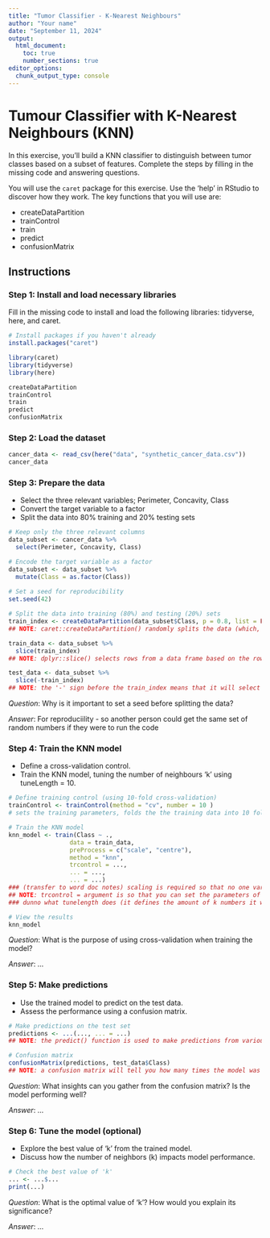 ```yaml
---
title: "Tumor Classifier - K-Nearest Neighbours"
author: "Your name"
date: "September 11, 2024"
output: 
  html_document:
    toc: true
    number_sections: true
editor_options: 
  chunk_output_type: console
---
```


# Tumour Classifier with K-Nearest Neighbours (KNN)

In this exercise, you'll build a KNN classifier to distinguish between tumor classes based on a subset of features. Complete the steps by filling in the missing code and answering questions.

You will use the `caret` package for this exercise. Use the 'help' in RStudio to discover how they work. The key functions that you will use are:

- createDataPartition
- trainControl
- train
- predict
- confusionMatrix

## Instructions

### Step 1: Install and load necessary libraries

Fill in the missing code to install and load the following libraries: tidyverse, here, and caret.

```r
# Install packages if you haven't already
install.packages("caret")

library(caret) 
library(tidyverse)
library(here)

createDataPartition
trainControl
train
predict
confusionMatrix
```

### Step 2: Load the dataset

```r
cancer_data <- read_csv(here("data", "synthetic_cancer_data.csv"))
cancer_data
```

### Step 3: Prepare the data

-   Select the three relevant variables; Perimeter, Concavity, Class
-   Convert the target variable to a factor
-   Split the data into 80% training and 20% testing sets

```r

# Keep only the three relevant columns
data_subset <- cancer_data %>% 
  select(Perimeter, Concavity, Class)

# Encode the target variable as a factor
data_subset <- data_subset %>% 
  mutate(Class = as.factor(Class))
  
# Set a seed for reproducibility
set.seed(42)

# Split the data into training (80%) and testing (20%) sets
train_index <- createDataPartition(data_subset$Class, p = 0.8, list = FALSE)
## NOTE: caret::createDataPartition() randomly splits the data (which, by setting the seed, is always the same for reproducibility - YOU MUST SET SEED BEFOREHAND) into training and test sets (or other partitions), p = 0.8 means 80% of the data will be saved to the train_index object, list = FALSE means that the output will be a vector of row indices rather than a list

train_data <- data_subset %>% 
  slice(train_index)
## NOTE: dplyr::slice() selects rows from a data frame based on the row indices provided (in this case from the createDataPartition() function), you cannot use the filter() function because this selects rows based on a logical argument - the ouptut must be TRUE or FLASE

test_data <- data_subset %>% 
  slice(-train_index)
## NOTE: the '-' sign before the train_index means that it will select all rows except the ones in the train_index

```

*Question*: Why is it important to set a seed before splitting the data?

*Answer*: For reproduciility - so another person could get the same set of random numbers if they were to run the code

### Step 4: Train the KNN model

-   Define a cross-validation control.
-   Train the KNN model, tuning the number of neighbours 'k' using tuneLength = 10.

```r
# Define training control (using 10-fold cross-validation)
trainControl <- trainControl(method = "cv", number = 10 )
# sets the training parameters, folds the the training data into 10 folds and each time trains the data on 9 folds and tests with the remainder fold, repeats this 10 times, this does not train the data just sets the parameter for training

# Train the KNN model 
knn_model <- train(Class ~ ., 
                 data = train_data, 
                 preProcess = c("scale", "centre"),
                 method = "knn",
                 trcontrol = ...,
                 ... = ...,
                 ... = ...)
### (transfer to word doc notes) scaling is required so that no one variable with larger magnitdues can dominate the model, the method is k-nearest neighbours, the number of neighbours is tuned using tuneLength = 10, the metric used to evaluate the model is accuracy
## NOTE: trcontrol = argument is so that you can set the parameters of the train as what you previously defined using the trainControl() function 
### dunno what tunelength does (it defines the amount of k numbers it will test and give in output, it gives the best 10, any more than 10 will take ages to compute and is unlikely to improve the model), and also check the output of the function (the ouput automatically chooses the best value of K for the model)

# View the results
knn_model

```

*Question*: What is the purpose of using cross-validation when training the model?

*Answer*: ...

### Step 5: Make predictions

-   Use the trained model to predict on the test data.
-   Assess the performance using a confusion matrix.

```r
# Make predictions on the test set
predictions <- ...(..., ... = ...)
## NOTE: the predict() function is used to make predictions from various model fitting functions on the test data using the trained model, the first argument is the model you want to predict with

# Confusion matrix  
confusionMatrix(predictions, test_data$Class)
## NOTE: a confusion matrix will tell you how many times the model was correct and incorrect (both false positive and false negative)

```

*Question*: What insights can you gather from the confusion matrix? Is the model performing well?

*Answer*: ...

### Step 6: Tune the model (optional)

-   Explore the best value of 'k' from the trained model.
-   Discuss how the number of neighbors (k) impacts model performance.

```r
# Check the best value of 'k'
... <- ...$...
print(...)
```

*Question*: What is the optimal value of 'k'? How would you explain its significance?

*Answer*: ...
